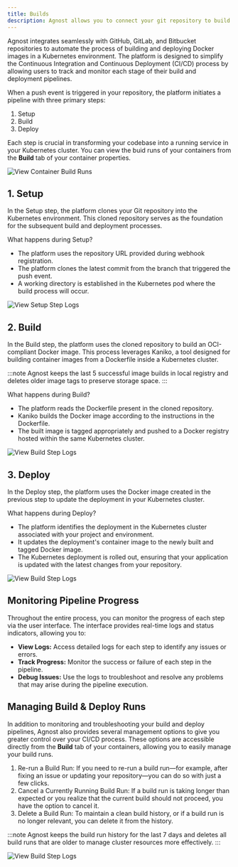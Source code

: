 ```yaml
---
title: Builds
description: Agnost allows you to connect your git repository to build docker images and deploy them to your Kubernetes cluster.
---
```


Agnost integrates seamlessly with GitHub, GitLab, and Bitbucket repositories to automate the process of building and deploying Docker images in a Kubernetes environment. The platform is designed to simplify the Continuous Integration and Continuous Deployment (CI/CD) process by allowing users to track and monitor each stage of their build and deployment pipelines.

When a push event is triggered in your repository, the platform initiates a pipeline with three primary steps:
1. Setup
2. Build
3. Deploy

Each step is crucial in transforming your codebase into a running service in your Kubernetes cluster. You can view the buid runs of your containers from the **Build** tab of your container properties.

![View Container Build Runs](../../../assets/build-view.png)


## 1. Setup
In the Setup step, the platform clones your Git repository into the Kubernetes environment. This cloned repository serves as the foundation for the subsequent build and deployment processes.

What happens during Setup?
- The platform uses the repository URL provided during webhook registration.
- The platform clones the latest commit from the branch that triggered the push event.
- A working directory is established in the Kubernetes pod where the build process will occur.

![View Setup Step Logs](../../../assets/step-setup.png)


## 2. Build
In the Build step, the platform uses the cloned repository to build an OCI-compliant Docker image. This process leverages Kaniko, a tool designed for building container images from a Dockerfile inside a Kubernetes cluster.

:::note
Agnost keeps the last 5 successful image builds in local registry and deletes older image tags to preserve storage space.
:::


What happens during Build?
- The platform reads the Dockerfile present in the cloned repository.
- Kaniko builds the Docker image according to the instructions in the Dockerfile.
- The built image is tagged appropriately and pushed to a Docker registry hosted within the same Kubernetes cluster.

![View Build Step Logs](../../../assets/step-build.png)

## 3. Deploy
In the Deploy step, the platform uses the Docker image created in the previous step to update the deployment in your Kubernetes cluster.

What happens during Deploy?
- The platform identifies the deployment in the Kubernetes cluster associated with your project and environment.
- It updates the deployment's container image to the newly built and tagged Docker image.
- The Kubernetes deployment is rolled out, ensuring that your application is updated with the latest changes from your repository.

![View Build Step Logs](../../../assets/step-deploy.png)

## Monitoring Pipeline Progress
Throughout the entire process, you can monitor the progress of each step via the user interface. The interface provides real-time logs and status indicators, allowing you to:

- **View Logs:** Access detailed logs for each step to identify any issues or errors.
- **Track Progress:** Monitor the success or failure of each step in the pipeline.
- **Debug Issues:** Use the logs to troubleshoot and resolve any problems that may arise during the pipeline execution.

## Managing Build & Deploy Runs
In addition to monitoring and troubleshooting your build and deploy pipelines, Agnost also provides several management options to give you greater control over your CI/CD process. These options are accessible directly from the **Build** tab of your containers, allowing you to easily manage your build runs.
1. Re-run a Build Run: If you need to re-run a build run—for example, after fixing an issue or updating your repository—you can do so with just a few clicks.
2. Cancel a Currently Running Build Run: If a build run is taking longer than expected or you realize that the current build should not proceed, you have the option to cancel it.
3. Delete a Build Run: To maintain a clean build history, or if a build run is no longer relevant, you can delete it from the history.

:::note
Agnost keeps the build run history for the last 7 days and deletes all build runs that are older to manage cluster resources more effectively.
:::

![View Build Step Logs](../../../assets/manage-builds.png)

